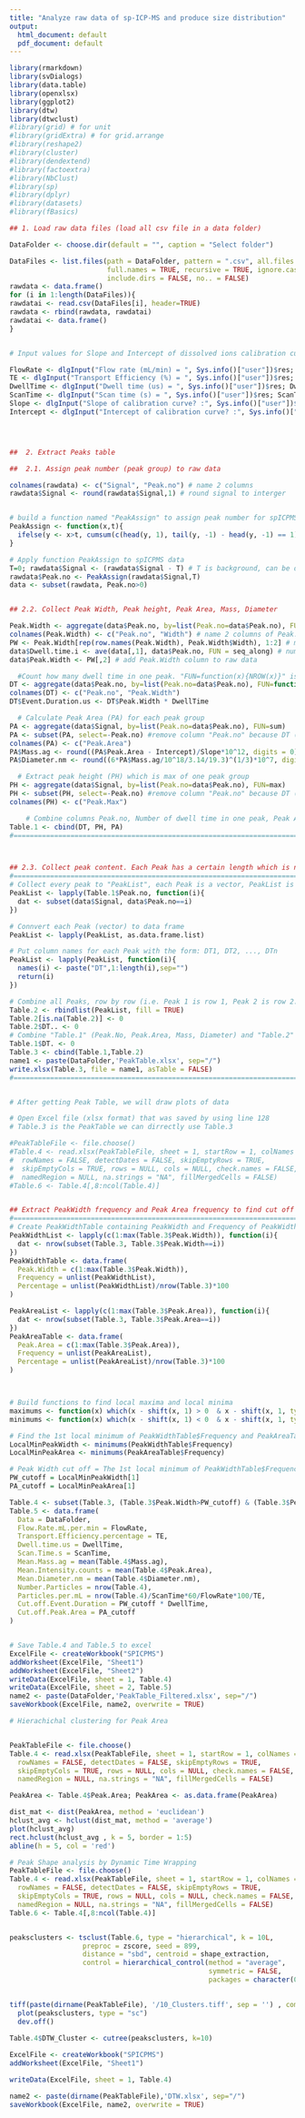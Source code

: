 ---
title: "Analyze raw data of sp-ICP-MS and produce size distribution"
output:
  html_document: default
  pdf_document: default
---

```{r}

library(rmarkdown)
library(svDialogs) 
library(data.table)
library(openxlsx)
library(ggplot2)
library(dtw)
library(dtwclust)
#library(grid) # for unit
#library(gridExtra) # for grid.arrange
#library(reshape2)
#library(cluster)
#library(dendextend)
#library(factoextra)
#library(NbClust)
#library(sp)
#library(dplyr)
#library(datasets)
#library(fBasics)

```


```{r}
## 1. Load raw data files (load all csv file in a data folder)

DataFolder <- choose.dir(default = "", caption = "Select folder")

DataFiles <- list.files(path = DataFolder, pattern = ".csv", all.files = FALSE, 
                        full.names = TRUE, recursive = TRUE, ignore.case = FALSE, 
                        include.dirs = FALSE, no.. = FALSE)
rawdata <- data.frame()
for (i in 1:length(DataFiles)){
rawdatai <- read.csv(DataFiles[i], header=TRUE)
rawdata <- rbind(rawdata, rawdatai)
rawdatai <- data.frame()
}


# Input values for Slope and Intercept of dissolved ions calibration curve

FlowRate <- dlgInput("Flow rate (mL/min) = ", Sys.info()["user"])$res; FlowRate <- as.numeric(FlowRate)
TE <- dlgInput("Transport Efficiency (%) = ", Sys.info()["user"])$res; TE <- as.numeric(TE)
DwellTime <- dlgInput("Dwell time (us) = ", Sys.info()["user"])$res; DwellTime <- as.numeric(DwellTime)
ScanTime <- dlgInput("Scan time (s) = ", Sys.info()["user"])$res; ScanTime <- as.numeric(ScanTime)
Slope <- dlgInput("Slope of calibration curve? :", Sys.info()["user"])$res; Slope <- as.numeric(Slope)
Intercept <- dlgInput("Intercept of calibration curve? :", Sys.info()["user"])$res; Intercept <- as.numeric(Intercept)




##  2. Extract Peaks table 

##  2.1. Assign peak number (peak group) to raw data

colnames(rawdata) <- c("Signal", "Peak.no") # name 2 columns
rawdata$Signal <- round(rawdata$Signal,1) # round signal to interger


# build a function named "PeakAssign" to assign peak number for spICPMS Signal, the function will collect all Signal greater than t
PeakAssign <- function(x,t){
  ifelse(y <- x>t, cumsum(c(head(y, 1), tail(y, -1) - head(y, -1) == 1)), NA)  
}

# Apply function PeakAssign to spICPMS data
T=0; rawdata$Signal <- (rawdata$Signal - T) # T is background, can be determined using 3sigma rule or other methods
rawdata$Peak.no <- PeakAssign(rawdata$Signal,T)
data <- subset(rawdata, Peak.no>0)


## 2.2. Collect Peak Width, Peak height, Peak Area, Mass, Diameter

Peak.Width <- aggregate(data$Peak.no, by=list(Peak.no=data$Peak.no), FUN=function(x){NROW(x)}); # Count how many dwell time in one peak. "FUN=function(x){NROW(x)}" is same for every data
colnames(Peak.Width) <- c("Peak.no", "Width") # name 2 columns of Peak.Width
PW <- Peak.Width[rep(row.names(Peak.Width), Peak.Width$Width), 1:2] # make row number of Peak.Width equal to row number of raw data and sign it as PL
data$Dwell.time.i <- ave(data[,1], data$Peak.no, FUN = seq_along) # numbering each dwel time in one peak
data$Peak.Width <- PW[,2] # add Peak.Width column to raw data

  #Count how many dwell time in one peak. "FUN=function(x){NROW(x)}" is same for every data
DT <- aggregate(data$Peak.no, by=list(Peak.no=data$Peak.no), FUN=function(x){NROW(x)})
colnames(DT) <- c("Peak.no", "Peak.Width")
DT$Event.Duration.us <- DT$Peak.Width * DwellTime

  # Calculate Peak Area (PA) for each peak group
PA <- aggregate(data$Signal, by=list(Peak.no=data$Peak.no), FUN=sum)
PA <- subset(PA, select=-Peak.no) #remove column "Peak.no" because DT (above) already has this column
colnames(PA) <- c("Peak.Area")
PA$Mass.ag <- round((PA$Peak.Area - Intercept)/Slope*10^12, digits = 0)
PA$Diameter.nm <- round((6*PA$Mass.ag/10^18/3.14/19.3)^(1/3)*10^7, digits = 1)

  # Extract peak height (PH) which is max of one peak group  
PH <- aggregate(data$Signal, by=list(Peak.no=data$Peak.no), FUN=max)
PH <- subset(PH, select=-Peak.no) #remove column "Peak.no" because DT (above) already has this column
colnames(PH) <- c("Peak.Max")

    # Combine columns Peak.no, Number of dwell time in one peak, Peak Area into 1 table called Table.1
Table.1 <- cbind(DT, PH, PA)
#=====================================================================================================================



## 2.3. Collect peak content. Each Peak has a certain length which is number of dwell times. In each dwell time, there is signal corresponding to that dwell time denoted as DT0, DT1, DT2...  This step will collect those signals.
#=====================================================================================================================
# Collect every peak to "PeakList", each Peak is a vector, PeakList is a list of (Peak) vectors
PeakList <- lapply(Table.1$Peak.no, function(i){
  dat <- subset(data$Signal, data$Peak.no==i)
})

# Connvert each Peak (vector) to data frame
PeakList <- lapply(PeakList, as.data.frame.list)

# Put column names for each Peak with the form: DT1, DT2, ..., DTn
PeakList <- lapply(PeakList, function(i){
  names(i) <- paste("DT",1:length(i),sep="")
  return(i)
})

# Combine all Peaks, row by row (i.e. Peak 1 is row 1, Peak 2 is row 2...) to make data table "Table.2"
Table.2 <- rbindlist(PeakList, fill = TRUE)
Table.2[is.na(Table.2)] <- 0
Table.2$DT.. <- 0
# Combine "Table.1" (Peak.No, Peak.Area, Mass, Diameter) and "Table.2" (Peak conntent) to make "Table.3"
Table.1$DT. <- 0
Table.3 <- cbind(Table.1,Table.2)
name1 <- paste(DataFolder,'PeakTable.xlsx', sep="/")
write.xlsx(Table.3, file = name1, asTable = FALSE)
#=====================================================================================================================


# After getting Peak Table, we will draw plots of data

# Open Excel file (xlsx format) that was saved by using line 128
# Table.3 is the PeakTable we can dirrectly use Table.3

#PeakTableFile <- file.choose()
#Table.4 <- read.xlsx(PeakTableFile, sheet = 1, startRow = 1, colNames = TRUE,
#  rowNames = FALSE, detectDates = FALSE, skipEmptyRows = TRUE,
#  skipEmptyCols = TRUE, rows = NULL, cols = NULL, check.names = FALSE,
#  namedRegion = NULL, na.strings = "NA", fillMergedCells = FALSE)
#Table.6 <- Table.4[,8:ncol(Table.4)]


## Extract PeakWidth frequency and Peak Area frequency to find cut off values to remove noise
#=====================================================================================================================
# Create PeakWidthTable containing PeakWidth and Frequency of PeakWidth
PeakWidthList <- lapply(c(1:max(Table.3$Peak.Width)), function(i){
  dat <- nrow(subset(Table.3, Table.3$Peak.Width==i))
})
PeakWidthTable <- data.frame(
  Peak.Width = c(1:max(Table.3$Peak.Width)),
  Frequency = unlist(PeakWidthList),
  Percentage = unlist(PeakWidthList)/nrow(Table.3)*100
)

PeakAreaList <- lapply(c(1:max(Table.3$Peak.Area)), function(i){
  dat <- nrow(subset(Table.3, Table.3$Peak.Area==i))
})
PeakAreaTable <- data.frame(
  Peak.Area = c(1:max(Table.3$Peak.Area)),
  Frequency = unlist(PeakAreaList),
  Percentage = unlist(PeakAreaList)/nrow(Table.3)*100
)



# Build functions to find local maxima and local minima
maximums <- function(x) which(x - shift(x, 1) > 0  & x - shift(x, 1, type='lead') > 0)
minimums <- function(x) which(x - shift(x, 1) < 0  & x - shift(x, 1, type='lead') < 0)

# Find the 1st local minimum of PeakWidthTable$Frequency and PeakAreaTable$Frequency
LocalMinPeakWidth <- minimums(PeakWidthTable$Frequency)
LocalMinPeakArea <- minimums(PeakAreaTable$Frequency)

# Peak Width cut off = The 1st local minimum of PeakWidthTable$Frequency and Peak Area cut off = The 1st local minimum of PeakAreaTable$Frequency
PW_cutoff = LocalMinPeakWidth[1]
PA_cutoff = LocalMinPeakArea[1]

Table.4 <- subset(Table.3, (Table.3$Peak.Width>PW_cutoff) & (Table.3$Peak.Area > PA_cutoff) )
Table.5 <- data.frame(
  Data = DataFolder,
  Flow.Rate.mL.per.min = FlowRate,
  Transport.Efficiency.percentage = TE,
  Dwell.time.us = DwellTime,
  Scan.Time.s = ScanTime,
  Mean.Mass.ag = mean(Table.4$Mass.ag),
  Mean.Intensity.counts = mean(Table.4$Peak.Area),
  Mean.Diameter.nm = mean(Table.4$Diameter.nm),
  Number.Particles = nrow(Table.4),
  Particles.per.mL = nrow(Table.4)/ScanTime*60/FlowRate*100/TE,
  Cut.off.Event.Duration = PW_cutoff * DwellTime,
  Cut.off.Peak.Area = PA_cutoff
)


# Save Table.4 and Table.5 to excel
ExcelFile <- createWorkbook("SPICPMS")
addWorksheet(ExcelFile, "Sheet1")
addWorksheet(ExcelFile, "Sheet2")
writeData(ExcelFile, sheet = 1, Table.4)
writeData(ExcelFile, sheet = 2, Table.5)
name2 <- paste(DataFolder,'PeakTable_Filtered.xlsx', sep="/")
saveWorkbook(ExcelFile, name2, overwrite = TRUE)

```

```{r}
# Hierachichal clustering for Peak Area


PeakTableFile <- file.choose()
Table.4 <- read.xlsx(PeakTableFile, sheet = 1, startRow = 1, colNames = TRUE,
  rowNames = FALSE, detectDates = FALSE, skipEmptyRows = TRUE,
  skipEmptyCols = TRUE, rows = NULL, cols = NULL, check.names = FALSE,
  namedRegion = NULL, na.strings = "NA", fillMergedCells = FALSE)

PeakArea <- Table.4$Peak.Area; PeakArea <- as.data.frame(PeakArea)

dist_mat <- dist(PeakArea, method = 'euclidean')
hclust_avg <- hclust(dist_mat, method = 'average')
plot(hclust_avg)
rect.hclust(hclust_avg , k = 5, border = 1:5)
abline(h = 5, col = 'red')

```


```{r}
# Peak Shape analysis by Dynamic Time Wrapping
PeakTableFile <- file.choose()
Table.4 <- read.xlsx(PeakTableFile, sheet = 1, startRow = 1, colNames = TRUE,
  rowNames = FALSE, detectDates = FALSE, skipEmptyRows = TRUE,
  skipEmptyCols = TRUE, rows = NULL, cols = NULL, check.names = FALSE,
  namedRegion = NULL, na.strings = "NA", fillMergedCells = FALSE)
Table.6 <- Table.4[,8:ncol(Table.4)]


peaksclusters <- tsclust(Table.6, type = "hierarchical", k = 10L,
                  preproc = zscore, seed = 899,
                  distance = "sbd", centroid = shape_extraction,
                  control = hierarchical_control(method = "average", 
                                                 symmetric = FALSE, 
                                                 packages = character(0L)))

 
tiff(paste(dirname(PeakTableFile), '/10_Clusters.tiff', sep = '') , compression = "lzw", units = 'cm',res = 900, height = 18, width = 32)
  plot(peaksclusters, type = "sc")
  dev.off()
  
Table.4$DTW_Cluster <- cutree(peaksclusters, k=10)

ExcelFile <- createWorkbook("SPICPMS")
addWorksheet(ExcelFile, "Sheet1")

writeData(ExcelFile, sheet = 1, Table.4)

name2 <- paste(dirname(PeakTableFile),'DTW.xlsx', sep="/")
saveWorkbook(ExcelFile, name2, overwrite = TRUE)


```